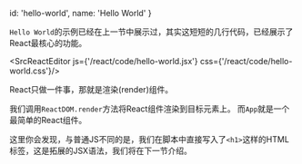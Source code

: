 
  id: 'hello-world',
  name: 'Hello World'
}

`Hello World`的示例已经在上一节中展示过，其实这短短的几行代码，已经展示了React最核心的功能。

<SrcReactEditor js={'/react/code/hello-world.jsx'} css={'/react/code/hello-world.css'}/>

React只做一件事，那就是渲染(render)组件。

我们调用`ReactDOM.render`方法将React组件渲染到目标元素上。
而`App`就是一个最简单的React组件。

这里你会发现，与普通JS不同的是，我们在脚本中直接写入了`<h1>`这样的HTML标签，这是拓展的JSX语法，我们将在下一节介绍。
